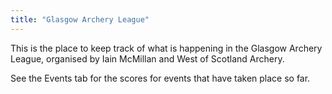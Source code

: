 ```yaml
---
title: "Glasgow Archery League"
---
```


This is the place to keep track of what is happening in the Glasgow Archery League, organised by Iain McMillan and West of Scotland Archery.

See the Events tab for the scores for events that have taken place so far.

